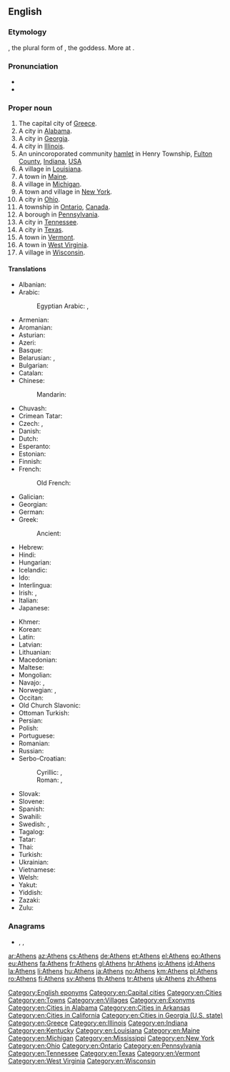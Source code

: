 ==English==
{{wikipedia}}

===Etymology===
{{bor|en|grc|Ἀθῆναι}}, the plural form of {{m|grc|Ἀθήνη||Athena}}, the goddess. More at {{l|en|Athena}}.
{{rfe|en|Where does the final s come from?}}

===Pronunciation===
* {{IPA|/ˈæθənz/|/ˈeɪθənz/|lang=en}}
* {{audio|en-ca-Athens.opus|Audio (CA)|lang=en}}

===Proper noun===
{{en-proper noun}}

# The capital city of [[Greece]].
# A city in [[Alabama]].
# A city in [[Georgia]].
# A city in [[Illinois]].
# An unincoroporated community [[hamlet]] in Henry Township, [[Fulton County]], [[Indiana]], [[USA]]
# A village in [[Louisiana]].
# A town in [[Maine]].
# A village in [[Michigan]].
# A town and village in [[New York]].
# A city in [[Ohio]].
# A township in [[Ontario]], [[Canada]].
# A borough in [[Pennsylvania]].
# A city in [[Tennessee]].
# A city in [[Texas]].
# A town in [[Vermont]].
# A town in [[West Virginia]].
# A village in [[Wisconsin]].

====Translations====
{{trans-top|capital city of Greece}}
* Albanian: {{t|sq|Athinë}}
* Arabic: {{t|ar|أَثِينَا|f}}
*: Egyptian Arabic: {{t|arz|اتينا|f|tr=ʾatīna}}, {{t|arz|اثينا|f|tr=ʾasīna}}
* Armenian: {{t|hy|Աթենք}}
* Aromanian: {{t|rup|Athina|f}}
* Asturian: {{t|ast|Atenes}}
* Azeri: {{t+|az|Afina}}
* Basque: {{t+|eu|Atenas}}
* Belarusian: {{t|be|Афі́ны|f-p}}, {{t|be|Атэ́ны|f-p}} {{qualifier|Taraškevica orthography}}
* Bulgarian: {{t|bg|Атина|f}}
* Catalan: {{t|ca|Atenes|f}}
* Chinese:
*: Mandarin: {{t+|cmn|雅典|tr=Yǎdiǎn}}
* Chuvash: {{t|cv|Афин}}
* Crimean Tatar: {{t|crh|Atina}}
* Czech: {{t+|cs|Atény|f-p}}, {{t+|cs|Athény|f-p}}
* Danish: {{t|da|Athen}}
* Dutch: {{t+|nl|Athene}}
* Esperanto: {{t+|eo|Ateno}}
* Estonian: {{t+|et|Ateena}}
* Finnish: {{t+|fi|Ateena}}
* French: {{t+|fr|Athènes}}
*: Old French: {{t|fro|Athenes}}
* Galician: {{t+|gl|Atenas}}
* Georgian: {{t|ka|ათენი|sc=Geor}}
* German: {{t+|de|Athen|n}}
* Greek: {{t+|el|Αθήνα|f}}
*: Ancient: {{t|grc|Ἀθῆναι|f-p}}
* Hebrew: {{t|he|אָתוּנָה|f|tr='atuná}}
* Hindi: {{t|hi|एथेंस|tr=ēthēns}}
* Hungarian: {{t+|hu|Athén}}
* Icelandic: {{t+|is|Aþena|f}}
* Ido: {{t+|io|Athina}}
* Interlingua: {{t|ia|Athenas}}
* Irish: {{t|ga|Aithin|f|alt=An Aithin}}, {{t|ga|Ataen|f|alt=An Ataen}}
* Italian: {{t+|it|Atene|f}}
* Japanese: {{t|ja|アテネ|tr=Atene}}
{{trans-mid}}
* Khmer: {{t|km|អាថែនស៍|tr=Aatʰaen}}
* Korean: {{t+|ko|아테네|tr=Atene}}
* Latin: {{t+|la|Athenae|f-p}}
* Latvian: {{t|lv|Atēnas|f-p}}
* Lithuanian: {{t|lt|Atėnai}}
* Macedonian: {{t+|mk|Атина|f}}
* Maltese: {{t|mt|Ateni}}
* Mongolian: {{t|mn|Афин}}
* Navajo: {{t|nv|Atʼéena}}, {{t|nv|Áthenz}}
* Norwegian: {{t|no|Aten}}, {{t|no|Athen}}
* Occitan: {{t|oc|Atenas}}
* Old Church Slavonic: {{t|cu|Аѳинꙑ|sc=Cyrs}}
* Ottoman Turkish: {{t|ota|اتنه|tr=Atina}}
* Persian: {{t+|fa|آتن|tr=âten}}
* Polish: {{t+|pl|Ateny|p}}
* Portuguese: {{t+|pt|Atenas|f}}
* Romanian: {{t+|ro|Atena|f}}
* Russian: {{t+|ru|Афи́ны|f-p}}
* Serbo-Croatian:
*: Cyrillic: {{t|sh|Атина|f}}, {{t|sh|Атена|f}}
*: Roman: {{t|sh|Atina|f}}, {{t+|sh|Atena|f}}
* Slovak: {{t|sk|Atény|f-p}}
* Slovene: {{t+|sl|Aténe|f-p}}
* Spanish: {{t+|es|Atenas|f-p}}
* Swahili: {{t|sw|Athene}}
* Swedish: {{t+|sv|Aten}}, {{t+|sv|Athen}}
* Tagalog: {{t+|tl|Atenas}}
* Tatar: {{t|tt|Афиннар}}
* Thai: {{t|th|เอเธนส์|tr=A-ten}}
* Turkish: {{t+|tr|Atina}}
* Ukrainian: {{t+|uk|Афі́ни|f}}
* Vietnamese: {{t|vi|Athena}}
* Welsh: {{t|cy|Athen}}
* Yakut: {{t|sah|Атина}}
* Yiddish: {{t|yi|אַטען|sc=Hebr}}
* Zazaki: {{qualifier|Southern Zazaki}} {{t|zza|Atêna}}
* Zulu: {{t|zu|e-Athene}}
{{trans-bottom}}

===Anagrams===
* {{l|en|hasten}}, {{l|en|sneath}}, {{l|en|thanes}}

[[Category:English eponyms]]
[[Category:en:Capital cities]]
[[Category:en:Cities]]
[[Category:en:Towns]]
[[Category:en:Villages]]
[[Category:en:Exonyms]]
[[Category:en:Cities in Alabama]]
[[Category:en:Cities in Arkansas]]
[[Category:en:Cities in California]]
[[Category:en:Cities in Georgia (U.S. state)]]
[[Category:en:Greece]]
[[Category:en:Illinois]]
[[Category:en:Indiana]]
[[Category:en:Kentucky]]
[[Category:en:Louisiana]]
[[Category:en:Maine]]
[[Category:en:Michigan]]
[[Category:en:Mississippi]]
[[Category:en:New York]]
[[Category:en:Ohio]]
[[Category:en:Ontario]]
[[Category:en:Pennsylvania]]
[[Category:en:Tennessee]]
[[Category:en:Texas]]
[[Category:en:Vermont]]
[[Category:en:West Virginia]]
[[Category:en:Wisconsin]]

[[ar:Athens]]
[[az:Athens]]
[[cs:Athens]]
[[de:Athens]]
[[et:Athens]]
[[el:Athens]]
[[eo:Athens]]
[[eu:Athens]]
[[fa:Athens]]
[[fr:Athens]]
[[gl:Athens]]
[[hr:Athens]]
[[io:Athens]]
[[id:Athens]]
[[la:Athens]]
[[li:Athens]]
[[hu:Athens]]
[[ja:Athens]]
[[no:Athens]]
[[km:Athens]]
[[pl:Athens]]
[[ro:Athens]]
[[fi:Athens]]
[[sv:Athens]]
[[th:Athens]]
[[tr:Athens]]
[[uk:Athens]]
[[zh:Athens]]